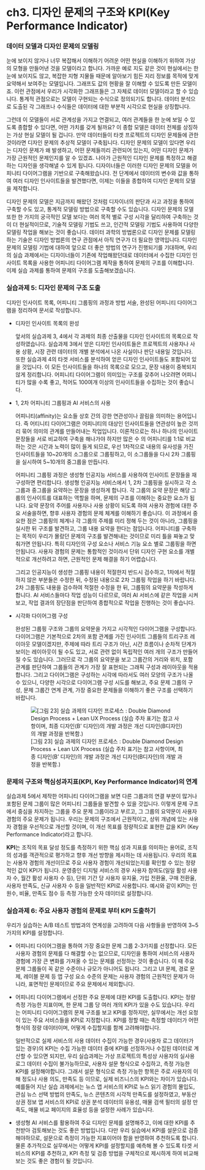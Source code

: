 # ch3. 디자인 문제의 구조와 KPI(Key Performance Indicator)

### 데이터 모델과 디자인 문제의 모델링

눈에 보이지 않거나 너무 복잡해서 이해하기 어려운 어떤 현실을 이해하기 위하여 가상의 모형을 만들어낸 것을 모델이라고 합니다. 가까운 예로 지도 같은 것이 현실에서는 한 눈에 보이지도 않고, 복잡한 지형 지물들 때문에 알아보기 힘든 지리 정보를 목적에 맞게 요약해서 보여주는 모델입니다. 그래프도 값의 현황을 잘 이해할 수 있도록 만든 모델이죠. 이런 관점에서 우리가 시각화한 그래프들은 그 자체로 데이터 모델이라고 할 수 있습니다. 통계적 관점으로는 모델이 구현되는 수식으로 정의되기도 합니다. 데이터 분석으로 도출된 각 그래프나 수식들은 데이터에 대한 부분적 시각으로 현실을 상징합니다.

그런데 이 모델들이 서로 관계성을 가지고 연결되고, 여러 관계들을 한 눈에 보일 수 있도록 종합할 수 있다면, 어떤 가치를 갖게 될까요? 이 종합 모델은 데이터 전체를 상징하는 가상 현실 모델이 될 겁니다. 만약 데이터들이 타겟 프로젝트의 디자인 문제들에 관한 것이라면 디자인 문제의 추상적 모델이 구축됩니다. 디자인 문제의 모델이 있다면 우리는 디자인 문제가 왜 발생하고, 어떤 문제들끼리 관련되어 있는지, 어떤 디자인 문제가 가장 근원적인 문제인지를 알 수 있겠죠. 나아가 근원적인 디자인 문제를 특정하고 해결하는 디자인을 생각해낼 수 있게 됩니다. 디자이너들은 이러한 디자인 문제의 모델을 어피니티 다이어그램을 기반으로 구축해왔습니다. 전 단계에서 데이터의 변수와 값을 통하여 여러 디자인 인사이트들을 발견했다면, 이제는 이들을 종합하여 디자인 문제의 모델을 제작합니다.

디자인 문제의 모델은 지금까지 해왔던 것처럼 디자이너의 판단과 사고 과정을 통하여 구축할 수도 있고, 통계적 모델링 방법으로 구축할 수도 있습니다. 디자인 문제의 모델 또한 한 가지의 궁극적인 모델 보다는 여러 목적 별로 구성 시각을 달리하여 구축하는 것이 더 현실적이므로, 기술적 모델링 기법도 쓰고, 인간적 모델링 기법도 사용하여 다양한 모델링 작업을 해보는 것이 좋습니다. 데이터 과학의 방법론으로 디자인 문제를 모델링하는 기술은 디자인 방법론의 연구 관점에서 아직 연구가 더 필요한 영역입니다. 디자인 문제의 모델링 기법에 대하여 앞으로 더 좋은 방법의 연구가 진행되기를 기대하며, 우리의 실습 과제에서는 디자이너들이 기존에 작업해왔던대로 데이터에서 수집한 디자인 인사이트 목록을 사용한 어피니티 다이어그램 제작을 통하여 문제의 구조를 이해합니다. 이제 실습 과제를 통하여 문제의 구조를 도출해보겠습니다.

### 실습과제 5: 디자인 문제의 구조 도출

디자인 인사이트 목록, 어피니티 그룹핑의 과정과 방법 서술, 완성된 어피니티 다이어그램을 정리하여 문서로 작성합니다.

-   디자인 인사이트 목록의 완성

    앞서의 실습과제 3, 4에서 각 과제의 최종 산출물을 디자인 인사이트의 목록으로 작성하였습니다. 실습과제 3에서 얻은 디자인 인사이트들은 프로젝트의 사용자나 사용 상황, 시장 관련 데이터의 개별 분석에서 나온 사실이나 판단 내용일 것입니다. 또한 실습과제 4의 타겟 서비스를 분석하여 얻은 디자인 인사이트들도 포함되어 있을 것입니다. 이 모든 인사이트들을 하나의 목록으로 모으고, 문장 내용이 중복되지 않게 정리합니다. 어피니티 다이어그램이 의미있는 구조를 갖추어 나오려면 어피니티가 많을 수록 좋고, 적어도 100여개 이상의 인사이트들을 수집하는 것이 좋습니다.

-   1, 2차 어피니티 그룹핑과 AI 서비스의 사용

    어피니티(affinity)는 요소들 상호 간의 강한 연관성이나 끌림을 의미하는 용어입니다. 즉 어티니티 다이어그램은 어피니티의 대상인 인사이트들을 연관성이 높은 것끼리 묶어 의미의 관계를 만들어내는 작업입니다. 이론적으로는 하나 하나의 인사이트 문장들을 서로 비교하여 구축을 해나가야 하지만 많은 수 의 어피니티를 1:1로 비교하는 것은 시간과 노력이 많이 들게 되므로, 우선 1차적으로 내용의 유사성을 가진 인사이트들을 10\~20개의 소그룹으로 그룹핑하고, 이 소그룹들을 다시 2차 그룹핑을 실시하여 5\~10개의 중그룹을 만듭니다.

    어피니티 그룹핑 과정은 생성형 인공지능 서비스를 사용하여 인사이트 문장들을 재구성하면 편리합니다. 생성형 인공지능 서비스에서 1, 2차 그룹핑을 실시하고 각 소그룹과 중그룹을 요약하는 문장을 생성하게 합니다. 각 그룹의 요약 문장은 해당 그룹의 인사이트를 대표하는 역할을 하며, 문제의 구조를 이해하는 중요한 요소가 됩니다. 요약 문장의 주어를 사용자나 사용 상황이 되도록 하여 사용자 경험에 대한 주요 서술을하면, 향후 사용자 경험의 문제 체계를 이해하기 좋습니다. 이 과정에서 중요한 점은 그룹핑의 체계나 각 그룹의 주제를 미리 정해 두는 것이 아니라, 그룹핑을 실시한 뒤 구조를 발견하고, 그룹 내용 요약을 한다는 점입니다. 어피니티를 구축하는 목적이 우리가 몰랐던 문제의 구조를 발견해내는 것이므로 미리 틀을 짜놓고 맞춰가면 안됩니다. 특히 디자인의 구성 요소나 서비스 기능 요소 별로 그룹핑을 하면 안됩니다. 사용자 경험의 문제는 통합적인 것이라서 단위 디자인 구현 요소를 개별적으로 개선하려고 하면, 근원적인 문제 해결을 하기 어렵습니다.

    그리고 인공지능이 생성한 그룹핑 내용이 적절한지 반드시 검수하고, 1차에서 적절하지 않은 부분들은 수정한 뒤, 수정된 내용으로 2차 그룹핑 작업을 하기 바랍니다. 2차 그룹핑도 내용을 검수하여 적절한 수정을 한 뒤, 그룹핑의 요약문을 작성하게 합니다. AI 서비스들마다 작업 성능이 다르므로, 여러 AI 서비스에 같은 작업을 시켜보고, 작업 결과의 장단점을 판단하여 종합적으로 작업을 진행하는 것이 좋습니다.

-   시각화 다이어그램 구성

    완성된 그룹핑 구조와 그룹의 요약문을 가지고 시각적인 다이어그램을 구성합니다. 다이어그램은 기본적으로 2차의 포함 관계를 가진 인사이트 그룹들의 트리구조 레이아웃 모델이겠지만, 주제에 따라 트리 구조가 아닌, 시간 흐름이나 순차적 단계가 보이는 레이아웃이 될 수도 있고, 서로 관련 없이 독립적인 여러 개의 구조가 만들어질 수도 있습니다. 그러므로 각 그룹의 요약문을 보고 그룹간의 거리와 위치, 포함 관계를 판단하여 그룹들의 관계가 가장 잘 표현되는 그래픽 구성과 레이아웃을 적용합니다. 그리고 다이어그램은 구성하는 시각에 따라서도 여러 모양의 구조가 나올 수 있으니, 다양한 시각으로 다이어그램 구성 시도를 해보고, 주요 문제 그룹의 구성, 문제 그룹간 연계 관계, 가장 중요한 문제들을 이해하기 좋은 구조를 선택하기 바랍니다.

    ![\[그림 23\] 실습 과제의 디자인 프로세스 : Double Diamond Design Process + Lean UX Process (실습 주차 표기는 참고 사항이며, 최종 디자인(B’ 디자인)의 개발 과정은 개선 디자인(B디자인)의 개발 과정을 반복함.)](img/fig23.png)

### 문제의 구조와 핵심성과지표(KPI, Key Performance Indicator)의 연계

실습과제 5에서 제작한 어피니티 다이어그램을 보면 다른 그룹과의 연결 부분이 많거나 포함된 문제 그룹이 많은 어피니티 그룹들을 발견할 수 있을 것입니다. 이렇게 문제 구조에서 중심을 차지하는 그룹을 주요 문제 그룹이라고 부르고, 그 그룹의 요약문이 사용자 경험의 주요 문제가 됩니다. 우리는 문제의 구조에서 근원적이고, 상위 개념에 있는 사용자 경험을 우선적으로 개선할 것이며, 이 개선 목표를 정량적으로 표현한 값을 KPI (Key Performance Indicator)라고 합니다.

**KPI**는 조직의 목표 달성 정도를 측정하기 위한 핵심 성과 지표를 의미하는 용어로, 조직의 성과를 객관적으로 평가하고 향후 개선 방향을 제시하는 데 사용됩니다. 우리의 목표는 사용자 경험의 개선이므로 주요 사용자 경험이 개선되었는지를 확인할 수 있는 정량적인 값이 KPI가 됩니다. 운영중인 디지털 서비스의 경우 사용자 참여도(일일 활성 사용자 수, 월간 활성 사용자 수 등), 단위 기간 당 사용자 유지율, 가입 전환율, 구매 전환율, 사용자 만족도, 신규 사용자 수 등을 일반적인 KPI로 사용합니다. 예시와 같이 KPI는 인원수, 비율, 만족도 점수 등 측정 가능한 숫자 데이터로 설정합니다.

### 실습과제 6: 주요 사용자 경험의 문제로 부터 KPI 도출하기

우리가 실습하는 A/B 테스트 방법과의 연계성을 고려하여 다음 사항들을 반영하여 3\~5가지의 KPI를 설정합니다.

-   어피니티 다이어그램을 통하여 가장 중요한 문제 그룹 2-3가지를 선정합니다. 모든 사용자 경험의 문제를 다 해결할 수는 없으므로, 디자인을 통하여 서비스의 사용자 경험에 가장 큰 변화를 가져올 수 있는 문제를 선정하는 것이 좋습니다. 이 때 주요 문제 그룹들이 꼭 같은 수준이나 규모가 아니어도 됩니다. 그리고 UI 문제, 경로 문제, 레이블 문제 등 앱 구성 요소 수준의 문제는 사용자 경험의 근원적인 문제가 아니라, 표면적인 문제이므로 주요 문제에서 제외합니다.

-   어피니티 다이어그램에서 선정한 주요 문제에 대한 KPI를 도출합니다. KPI는 정량 측정 가능한 지표이며, 한 문제 그룹 당 여러 개의 KPI가 있을 수도 있습니다. 우리는 어피니티 다이어그램의 문제 구조를 보고 KPI를 정하지만, 실무에서는 개선 요청이 있는 주요 서비스들을 KPI로 지정합니다. KPI를 정할 때는 측정할 데이터가 어떤 형식의 정량 데이터이며, 어떻게 수집할지를 함께 고려해야합니다.

    일반적으로 실제 서비스의 사용 데이터 수집이 가능한 경우(사용자 로그 데이터가 있는 경우)의 KPI는 수집 가능한 데이터 중에 KPI를 선정하거나 수집된 데이터로 계산할 수 있으면 되지만, 우리 실습과제는 가상 프로젝트의 특성상 사용자의 실사용 로그 데이터 수집이 불가능하므로, 사용자 설문 형식으로 수집하고, 측정 가능한 KPI를 설정해야합니다. 그래서 설문 형식으로 측정 가능한 항목은 주로 사용자의 이해 정도나 사용 의도, 만족도 등 이므로, 실제 비즈니스의 KPI와는 차이가 있습니다. 예를들어 지난 실습 과제에서는 뉴스 앱 서비스의 KPI로 뉴스 읽기 경험의 몰입도, 관심 뉴스 선택 방법의 만족도, 뉴스 콘텐츠의 시각적 만족도를 설정하였고, 부동산 상권 정보 앱 서비스의 KPI로 상권 분석 데이터의 유용성, 매물 검색 필터의 설정 만족도, 매물 비교 페이지의 효율성 등을 설정한 사례가 있습니다.

-   생성형 AI 서비스를 활용하여 주요 디자인 문제를 설명해주고, 이에 대한 KPI를 추천받아 검토해보는 것도 좋은 방법입니다. 다만 우리 실습에서 KPI를 설문으로 검증해야하므로, 설문으로 측정이 가능한 지표이어야 함을 반영하여 추천하도록 합니다. 물론 추가적으로 실무에서는 어떻게 KPI를 설정할지를 예측해 볼 수 있도록 타겟 서비스의 KPI를 추천하고, KPI 측정 및 검증 방법을 구체적으로 제시하게 하여 비교해보는 것도 좋은 경험이 될 것입니다.
